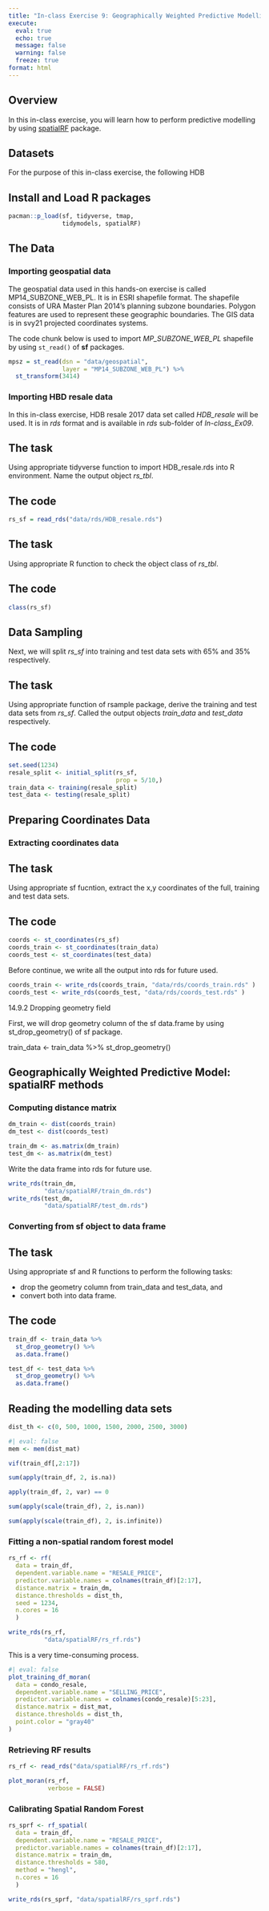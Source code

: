 ```yaml
---
title: "In-class Exercise 9: Geographically Weighted Predictive Modelling: SpatialRF methods"
execute: 
  eval: true
  echo: true
  message: false
  warning: false
  freeze: true
format: html
---
```


## Overview

In this in-class exercise, you will learn how to perform predictive modelling by using [spatialRF](https://blasbenito.github.io/spatialRF/index.html) package.

## Datasets

For the purpose of this in-class exercise, the following HDB 

## Install and Load R packages

```r
pacman::p_load(sf, tidyverse, tmap, 
               tidymodels, spatialRF)
```

## The Data

### Importing geospatial data

The geospatial data used in this hands-on exercise is called MP14_SUBZONE_WEB_PL. It is in ESRI shapefile format. The shapefile consists of URA Master Plan 2014's planning subzone boundaries. Polygon features are used to represent these geographic boundaries. The GIS data is in svy21 projected coordinates systems.

The code chunk below is used to import *MP_SUBZONE_WEB_PL* shapefile by using `st_read()` of **sf** packages.

```r
mpsz = st_read(dsn = "data/geospatial", 
               layer = "MP14_SUBZONE_WEB_PL") %>%
  st_transform(3414)
```

### Importing HBD resale data

In this in-class exercise, HDB resale 2017 data set called *HDB_resale* will be used.  It is in *rds* format and is available in *rds* sub-folder of *In-class_Ex09*. 

::: {.panel-tabset}
## The task

Using appropriate tidyverse function to import HDB_resale.rds into R environment.  Name the output object *rs_tbl*.

## The code

```r
rs_sf = read_rds("data/rds/HDB_resale.rds")
```
:::

::: {.panel-tabset}
## The task

Using appropriate R function to check the object class of *rs_tbl*.

## The code

```r
class(rs_sf)
```
:::

## Data Sampling

Next, we will split *rs_sf* into training and test data sets with 65% and 35% respectively.

::: {.panel-tabset}

## The task

Using appropriate function of rsample package, derive the training and test data sets from *rs_sf*.  Called the output objects *train_data* and *test_data* respectively.

## The code

```r
set.seed(1234)
resale_split <- initial_split(rs_sf, 
                              prop = 5/10,)
train_data <- training(resale_split)
test_data <- testing(resale_split)
```
:::

## Preparing Coordinates Data

### Extracting coordinates data

::: {.panel-tabset}

## The task

Using appropriate sf fucntion, extract the x,y coordinates of the full, training and test data sets.

## The code

```r
coords <- st_coordinates(rs_sf)
coords_train <- st_coordinates(train_data)
coords_test <- st_coordinates(test_data)
```
:::

Before continue, we write all the output into rds for future used.

```r
coords_train <- write_rds(coords_train, "data/rds/coords_train.rds" )
coords_test <- write_rds(coords_test, "data/rds/coords_test.rds" )
```

14.9.2 Dropping geometry field

First, we will drop geometry column of the sf data.frame by using st_drop_geometry() of sf package.

train_data <- train_data %>% 
  st_drop_geometry()

## Geographically Weighted Predictive Model: spatialRF methods

### Computing distance matrix

```r
dm_train <- dist(coords_train)
dm_test <- dist(coords_test)
```

```r
train_dm <- as.matrix(dm_train) 
test_dm <- as.matrix(dm_test)
```

Write the data frame into rds for future use.

```r
write_rds(train_dm,
          "data/spatialRF/train_dm.rds")
write_rds(test_dm, 
          "data/spatialRF/test_dm.rds")
```

### Converting from sf object to data frame

::: {.panel-tabset}

## The task

Using appropriate sf and R functions to perform the following tasks:

- drop the geometry column from train_data and test_data, and
- convert both into data frame.

## The code

```r
train_df <- train_data %>%
  st_drop_geometry() %>%
  as.data.frame()

test_df <- test_data %>%
  st_drop_geometry() %>%
  as.data.frame()
```
:::



## Reading the modelling data sets

```r
dist_th <- c(0, 500, 1000, 1500, 2000, 2500, 3000)
```

```r
#| eval: false
mem <- mem(dist_mat)
```

```r
vif(train_df[,2:17])
```

```r
sum(apply(train_df, 2, is.na))
```

```r
apply(train_df, 2, var) == 0
```

```r
sum(apply(scale(train_df), 2, is.nan))
```

```r
sum(apply(scale(train_df), 2, is.infinite))
```


### Fitting a non-spatial random forest model

```r
rs_rf <- rf(
  data = train_df,
  dependent.variable.name = "RESALE_PRICE",
  predictor.variable.names = colnames(train_df)[2:17],
  distance.matrix = train_dm,
  distance.thresholds = dist_th,
  seed = 1234,
  n.cores = 16
  )
```

```r
write_rds(rs_rf, 
          "data/spatialRF/rs_rf.rds")
```

::: callout-warning
This is a very time-consuming process.
:::

```r
#| eval: false
plot_training_df_moran(
  data = condo_resale,
  dependent.variable.name = "SELLING_PRICE",
  predictor.variable.names = colnames(condo_resale)[5:23],
  distance.matrix = dist_mat,
  distance.thresholds = dist_th,
  point.color = "gray40"
)
```

### Retrieving RF results

```r
rs_rf <- read_rds("data/spatialRF/rs_rf.rds")
```

```r
plot_moran(rs_rf,
           verbose = FALSE)
```

### Calibrating Spatial Random Forest

```r
rs_sprf <- rf_spatial(
  data = train_df,
  dependent.variable.name = "RESALE_PRICE",
  predictor.variable.names = colnames(train_df)[2:17],
  distance.matrix = train_dm,
  distance.thresholds = 580,
  method = "hengl",
  n.cores = 16
  )
```

```r
write_rds(rs_sprf, "data/spatialRF/rs_sprf.rds")
```



